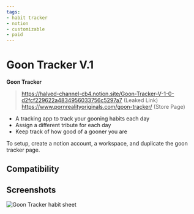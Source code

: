 ```yaml
---
tags:
- habit tracker
- notion
- customizable
- paid
---
```


# Goon Tracker V.1
**Goon Tracker**

> https://halved-channel-cb4.notion.site/Goon-Tracker-V-1-0-d2fcf229622a4834956033756c5297a7 (Leaked Link)
> https://www.pornrealityoriginals.com/goon-tracker/ (Store Page)

  - A tracking app to track your gooning habits each day
  - Assign a different tribute for each day
  - Keep track of how good of a gooner you are
 
 To setup, create a notion account, a workspace, and duplicate the goon tracker page.

## Compatibility

<Compatibility web />

## Screenshots

![Goon Tracker habit sheet](img/goontracker.png)
